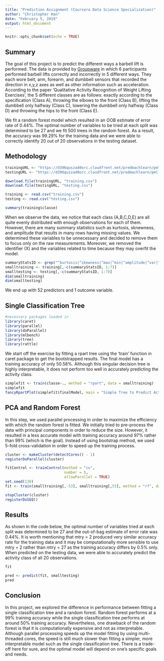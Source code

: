 ```yaml
---
title: "Prediction Assignment (Coursera Data Science Specialization)"
author: "Christopher Han"
date: "February 5, 2019"
output: html_document
---
```


```r
knitr::opts_chunk$set(echo = TRUE)
```

## Summary

The goal of this project is to predict the different ways a barbell lift is performed. The data is provided by [Groupware](http://web.archive.org/web/20161224072740/http://groupware.les.inf.puc-rio.br/static/WLE/WearableComputing_weight_lifting_exercises_biceps_curl_variations.csv) in which 6 participants performed barbell lifts correctly and incorrectly in 5 different ways. They each wore belt, arm, forearm, and dumbbell sensors that recorded the direction in x,y,z axes as well as other information such as acceleration. According to the paper 'Qualitative Activity Recognition of Weight Lifting Exercises', the 5 different classes are as follows: exactly according to the specification (Class A), throwing the elbows to the front (Class B), lifting the dumbbell only halfway (Class C), lowering the dumbbell only halfway (Class D) and throwing the hips to the front (Class E).

We fit a random forest model which resulted in an OOB estimate of error rate of 0.44%. The optimal number of variables to be tried at each split was determined to be 27 and we fit 500 trees in the random forest. As a result, the accuracy was 99.29% for the training data and we were able to correctly identify 20 out of 20 observations in the testing dataset.


## Methodology
```r
trainingURL <- "https://d396qusza40orc.cloudfront.net/predmachlearn/pml-training.csv"
testingURL <- "https://d396qusza40orc.cloudfront.net/predmachlearn/pml-testing.csv"

download.file(trainingURL, "training.csv")
download.file(testingURL, "testing.csv")

training <- read.csv("training.csv")
testing <- read.csv("testing.csv")

summary(training$classe)
```

When we observe the data, we notice that each class (A,B,C,D,E) are all quite evenly distributed with enough observations for each of them. However, there are many summary statistics such as kurtosis, sknewness, and amplitude that results in many rows having missing values. We determined these variables to be unnecessary and decided to remove them to focus only on the raw measurements. Moreover, we removed the identifier (X) and the variables related to time because they may overfit the model.

```r
summaryStatsID <- grep("^kurtosis|^skewness|^max|^min|^amplitude|^var|^avg|^stddev", names(training))
smalltraining <- training[,-c(summaryStatsID, 1:7)]
smalltesting <- testing[,-c(summaryStatsID, 1:7)]
dim(smalltraining)
dim(smalltesting)
```

We end up with 52 predictors and 1 outcome variable.

## Single Classification Tree

```r
#necessary packages loaded in
library(caret)
library(parallel)
library(doParallel)
library(mlbench)
library(tree)
library(rattle)
```

We start off the exercise by fitting a rpart tree using the 'train' function in caret package to get the bootstrapped results. The final model has a training accuracy of only 50.58%. Although this singular decision tree is highly interpretable, it does not perform too well in accurately predicting the activity class.

```r

simplefit <- train(classe~., method = "rpart", data = smalltraining)
simplefit
fancyRpartPlot(simplefit$finalModel, main = "Simple Tree to Predict Activity Class")
```


## PCA and Random Forest

In this step, we used parallel processing in order to maximize the efficiency with which the random forest is fitted. We initially tried to pre-process the data with principal components in order to reduce the size. However, it resulted in a less accurate model with training accuracy around 97% rather than 99% (which is the goal). Instead of using bootstrap method, we used 5-fold cross-validation in order to speed up the training process.

```r
cluster <- makeCluster(detectCores() - 1)
registerDoParallel(cluster)

fitControl <- trainControl(method = "cv",
                           number = 5,
                           allowParallel = TRUE)
set.seed(130)
fit <- train(smalltraining[,-53], smalltraining[,53], method = "rf", data = smalltraining, trainControl= fitControl)

stopCluster(cluster)
registerDoSEQ()
```

## Results

As shown in the code below, the optimal number of variables tried at each split was determined to be 27 and the out-of-bag estimate of error rate was 0.44%. It is worth mentioning that mtry = 2 produced very similar accuracy rate for the training data and it may be computationally more sensible to use mtry = 2 rather than mtry = 27 as the training accuracy differs by 0.5% only. When predicted on the testing data, we were able to accurately predict the activity class of all 20 observations.

```r
fit

pred <- predict(fit, smalltesting)
pred
```

## Conclusion

In this project, we explored the difference in performance between fitting a single classification tree and a random forest. Random forest performs at a 99% training accuracy while the single classification tree performs at around 50% training accuracy. Nevertheless, one drawback of the random forest is that it is computationally expensive and not as interpretable. Although parallel processing speeds up the model fitting by using multi-threaded cores, the speed is still much slower than fitting a simpler, more interpretable model such as the single classification tree. There is a trade-off here for sure, and the optimal model will depend on one's specific goals and needs.


